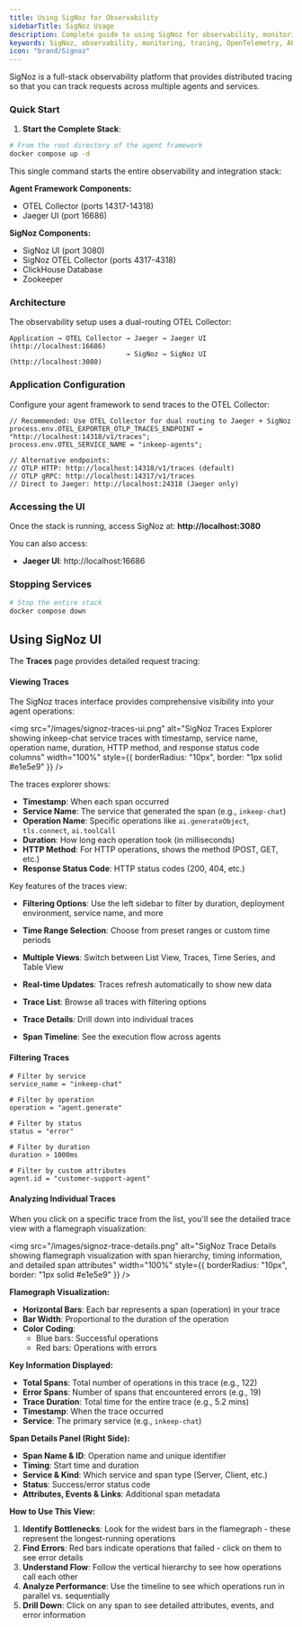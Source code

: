 ```yaml
---
title: Using SigNoz for Observability
sidebarTitle: SigNoz Usage
description: Complete guide to using SigNoz for observability, monitoring, and tracing in the Inkeep Agent Framework
keywords: SigNoz, observability, monitoring, tracing, OpenTelemetry, APM, metrics
icon: "brand/Signoz"
---
```


SigNoz is a full-stack observability platform that provides distributed tracing so that you can track requests across multiple agents and services.

### Quick Start

1. **Start the Complete Stack**:

```bash
# From the root directory of the agent framework
docker compose up -d
```

This single command starts the entire observability and integration stack:

**Agent Framework Components:**

- OTEL Collector (ports 14317-14318)
- Jaeger UI (port 16686)

**SigNoz Components:**

- SigNoz UI (port 3080)
- SigNoz OTEL Collector (ports 4317-4318)
- ClickHouse Database
- Zookeeper

### Architecture

The observability setup uses a dual-routing OTEL Collector:

```
Application → OTEL Collector → Jaeger → Jaeger UI (http://localhost:16686)
                             → SigNoz → SigNoz UI (http://localhost:3080)
```

### Application Configuration

Configure your agent framework to send traces to the OTEL Collector:

```
// Recommended: Use OTEL Collector for dual routing to Jaeger + SigNoz
process.env.OTEL_EXPORTER_OTLP_TRACES_ENDPOINT = "http://localhost:14318/v1/traces";
process.env.OTEL_SERVICE_NAME = "inkeep-agents";

// Alternative endpoints:
// OTLP HTTP: http://localhost:14318/v1/traces (default)
// OTLP gRPC: http://localhost:14317/v1/traces
// Direct to Jaeger: http://localhost:24318 (Jaeger only)
```

### Accessing the UI

Once the stack is running, access SigNoz at: **http://localhost:3080**

You can also access:

- **Jaeger UI**: http://localhost:16686

### Stopping Services

```bash
# Stop the entire stack
docker compose down
```

## Using SigNoz UI

The **Traces** page provides detailed request tracing:

#### Viewing Traces

The SigNoz traces interface provides comprehensive visibility into your agent operations:

<img
  src="/images/signoz-traces-ui.png"
  alt="SigNoz Traces Explorer showing inkeep-chat service traces with timestamp, service name, operation name, duration, HTTP method, and response status code columns"
  width="100%"
  style={{ borderRadius: "10px", border: "1px solid #e1e5e9" }}
/>

The traces explorer shows:

- **Timestamp**: When each span occurred
- **Service Name**: The service that generated the span (e.g., `inkeep-chat`)
- **Operation Name**: Specific operations like `ai.generateObject`, `tls.connect`, `ai.toolCall`
- **Duration**: How long each operation took (in milliseconds)
- **HTTP Method**: For HTTP operations, shows the method (POST, GET, etc.)
- **Response Status Code**: HTTP status codes (200, 404, etc.)

Key features of the traces view:

- **Filtering Options**: Use the left sidebar to filter by duration, deployment environment, service name, and more
- **Time Range Selection**: Choose from preset ranges or custom time periods
- **Multiple Views**: Switch between List View, Traces, Time Series, and Table View
- **Real-time Updates**: Traces refresh automatically to show new data

- **Trace List**: Browse all traces with filtering options
- **Trace Details**: Drill down into individual traces
- **Span Timeline**: See the execution flow across agents

#### Filtering Traces

```
# Filter by service
service_name = "inkeep-chat"

# Filter by operation
operation = "agent.generate"

# Filter by status
status = "error"

# Filter by duration
duration > 1000ms

# Filter by custom attributes
agent.id = "customer-support-agent"
```

#### Analyzing Individual Traces

When you click on a specific trace from the list, you'll see the detailed trace view with a flamegraph visualization:

<img
  src="/images/signoz-trace-details.png"
  alt="SigNoz Trace Details showing flamegraph visualization with span hierarchy, timing information, and detailed span attributes"
  width="100%"
  style={{ borderRadius: "10px", border: "1px solid #e1e5e9" }}
/>

**Flamegraph Visualization:**

- **Horizontal Bars**: Each bar represents a span (operation) in your trace
- **Bar Width**: Proportional to the duration of the operation
- **Color Coding**:
  - Blue bars: Successful operations
  - Red bars: Operations with errors

**Key Information Displayed:**

- **Total Spans**: Total number of operations in this trace (e.g., 122)
- **Error Spans**: Number of spans that encountered errors (e.g., 19)
- **Trace Duration**: Total time for the entire trace (e.g., 5.2 mins)
- **Timestamp**: When the trace occurred
- **Service**: The primary service (e.g., `inkeep-chat`)

**Span Details Panel (Right Side):**

- **Span Name & ID**: Operation name and unique identifier
- **Timing**: Start time and duration
- **Service & Kind**: Which service and span type (Server, Client, etc.)
- **Status**: Success/error status code
- **Attributes, Events & Links**: Additional span metadata

**How to Use This View:**

1. **Identify Bottlenecks**: Look for the widest bars in the flamegraph - these represent the longest-running operations
2. **Find Errors**: Red bars indicate operations that failed - click on them to see error details
3. **Understand Flow**: Follow the vertical hierarchy to see how operations call each other
4. **Analyze Performance**: Use the timeline to see which operations run in parallel vs. sequentially
5. **Drill Down**: Click on any span to see detailed attributes, events, and error information
